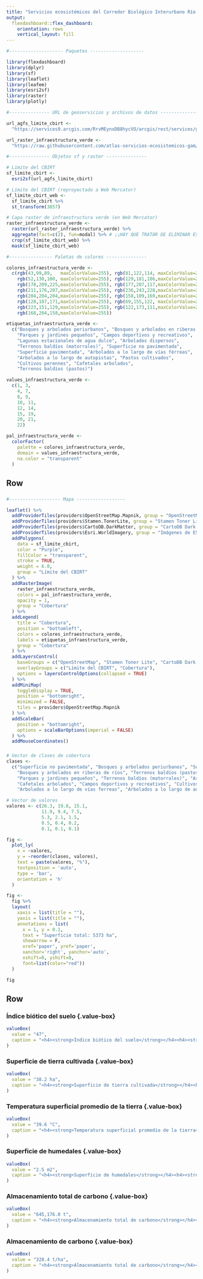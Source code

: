 ```yaml
---
title: "Servicios ecosistémicos del Corredor Biológico Interurbano Río Torres"
output: 
  flexdashboard::flex_dashboard:
    orientation: rows
    vertical_layout: fill
---
```


```r
#-------------------- Paquetes --------------------

library(flexdashboard)
library(dplyr)
library(sf)
library(leaflet)
library(leafem)
library(esri2sf)
library(raster)
library(plotly)

#--------------- URL de geoservicios y archivos de datos --------------

url_agfs_limite_cbirt <-
  "https://services9.arcgis.com/RrvMEynxDB8hycVO/arcgis/rest/services/gam_limite_cbi_rio_torres/FeatureServer/0"

url_raster_infraestructura_verde <-
  "https://raw.githubusercontent.com/atlas-servicios-ecosistemicos-gam/datos-infraestructura-verde/master/cbirt/IV_CBI_RIO_TORRES_WEB.TIF"

#--------------- Objetos sf y raster ---------------

# Límite del CBIRT
sf_limite_cbirt <- 
  esri2sf(url_agfs_limite_cbirt)

# Límite del CBIRT (reproyectado a Web Mercator)
sf_limite_cbirt_web <- 
  sf_limite_cbirt %>%
  st_transform(3857)

# Capa raster de infraestructura verde (en Web Mercator)
raster_infraestructura_verde <-
  raster(url_raster_infraestructura_verde) %>%
  aggregate(fact=c(2), fun=modal) %>% # ¡¡HAY QUE TRATAR DE ELIMINAR ESTA AGRUPACIÓN. PODRÍA FUNCIONAR AL USAR MÁS MEMORIA LINUX!!
  crop(sf_limite_cbirt_web) %>%
  mask(sf_limite_cbirt_web)

#---------------- Paletas de colores ---------------

colores_infraestructura_verde <- 
  c(rgb(43,99,89,   maxColorValue=255), rgb(81,122,114, maxColorValue=255), 
    rgb(52,130,100, maxColorValue=255), rgb(129,181,106,maxColorValue=255),
    rgb(178,209,225,maxColorValue=255), rgb(177,207,117,maxColorValue=255),
    rgb(211,176,207,maxColorValue=255), rgb(236,243,228,maxColorValue=255), 
    rgb(204,204,204,maxColorValue=255), rgb(158,109,169,maxColorValue=255),
    rgb(128,107,171,maxColorValue=255), rgb(69,155,122, maxColorValue=255), 
    rgb(223,151,129,maxColorValue=255), rgb(122,173,111,maxColorValue=255), 
    rgb(168,204,158,maxColorValue=255))

etiquetas_infraestructura_verde <- 
  c("Bosques y arbolados periurbanos", "Bosques y arbolados en riberas de ríos", 
    "Parques y jardines pequeños", "Campos deportivos y recreativos", 
    "Lagunas estacionales de agua dulce", "Arbolados dispersos", 
    "Terrenos baldíos (matorrales)", "Superficie no pavimentada", 
    "Superficie pavimentada", "Arbolados a lo largo de vías férreas", 
    "Arbolados a lo largo de autopistas", "Pastos cultivados", 
    "Cultivos perennes", "Cafetales arbolados",
    "Terrenos baldíos (pastos)")

values_infraestructura_verde <- 
  c(1, 3, 
    4, 7, 
    8, 9, 
    10, 11, 
    12, 14, 
    15, 19, 
    20, 21, 
    22)

pal_infraestructura_verde <- 
  colorFactor(
    palette = colores_infraestructura_verde, 
    domain = values_infraestructura_verde,
    na.color = "transparent"
  )

```


Row {data-height=600}
-----------------------------------------------------------------------

### {data-width=650}
```r

#------------------- Mapa ------------------

leaflet() %>%
  addProviderTiles(providers$OpenStreetMap.Mapnik, group = "OpenStreetMap") %>%
  addProviderTiles(providers$Stamen.TonerLite, group = "Stamen Toner Lite") %>%
  addProviderTiles(providers$CartoDB.DarkMatter, group = "CartoDB Dark Matter") %>%
  addProviderTiles(providers$Esri.WorldImagery, group = "Imágenes de ESRI") %>%
  addPolygons(
    data = sf_limite_cbirt,
    color = "Purple",
    fillColor = "transparent",
    stroke = TRUE,
    weight = 6.0,
    group = "Límite del CBIRT"
  ) %>%
  addRasterImage(
    raster_infraestructura_verde,
    colors = pal_infraestructura_verde,
    opacity = 1,
    group = "Cobertura"
  ) %>%
  addLegend(
    title = "Cobertura",
    position = "bottomleft",
    colors = colores_infraestructura_verde,
    labels = etiquetas_infraestructura_verde,
    group = "Cobertura"
  ) %>%
  addLayersControl(
    baseGroups = c("OpenStreetMap", "Stamen Toner Lite", "CartoDB Dark Matter", "Imágenes de ESRI"),
    overlayGroups = c("Límite del CBIRT", "Cobertura"),
    options = layersControlOptions(collapsed = TRUE)    
  ) %>%  
  addMiniMap(
    toggleDisplay = TRUE,
    position = "bottomright",
    minimized = FALSE,
    tiles = providers$OpenStreetMap.Mapnik
  ) %>%
  addScaleBar(
    position = "bottomright",
    options = scaleBarOptions(imperial = FALSE)
  ) %>%
  addMouseCoordinates()

```

### {data-width=350}
```r

# Vector de clases de cobertura
clases <- 
  c("Superficie no pavimentada", "Bosques y arbolados periurbanos", "Superficie pavimentada",
    "Bosques y arbolados en riberas de ríos", "Terrenos baldíos (pastos)", "Pastos cultivados",
    "Parques y jardines pequeños", "Terrenos baldíos (matorrales)", "Arbolados dispersos",
    "Cafetales arbolados", "Campos deportivos y recreativos", "Cultivos perennes",
    "Arbolados a lo largo de vías ferreas", "Arbolados a lo largo de autopistas", "Lagunas estacionales de agua dulce")

# Vector de valores
valores <- c(26.3, 19.8, 15.1, 
             11.9, 9.4, 7.5, 
             5.3, 2.1, 1.5,
             0.5, 0.4, 0.2,
             0.1, 0.1, 0.1)

fig <- 
  plot_ly(
    x = ~valores,
    y = ~reorder(clases, valores),
    text = paste(valores, "%"), 
    textposition = 'auto',
    type = 'bar', 
    orientation = 'h'
  )

fig <-
  fig %>%
  layout(
    xaxis = list(title = ""),
    yaxis = list(title = ""),
    annotations = list(
      x = 1, y = 0.1, 
      text = "Superficie total: 5373 ha", 
      showarrow = F, 
      xref='paper', yref='paper', 
      xanchor='right', yanchor='auto', 
      xshift=0, yshift=0,
      font=list(color="red"))
  )

fig

```

Row {data-height=200}
-----------------------------------------------------------------------

### Índice biótico del suelo {.value-box} {data-width=166}
```r
valueBox(
  value = "47", 
  caption = "<h4><strong>Índice biótico del suelo</strong></h4><h4><strong>SERVICIO ECOSISTÉMICO DE REGULACIÓN<br>Mitigación de escorrentía superficial</strong></h4>"
)
```

### Superficie de tierra cultivada {.value-box} {data-width=166}
```r
valueBox(
  value = "38.2 ha", 
  caption = "<h4><strong>Superficie de tierra cultivada</strong></h4><h4><strong>SERVICIO ECOSISTÉMICO DE APROVISIONAMIENTO<br>Suministro de alimentos</strong></h4>"
)
```

### Temperatura superficial promedio de la tierra {.value-box} {data-width=170}
```r
valueBox(
  value = "39.6 °C", 
  caption = "<h4><strong>Temperatura superficial promedio de la tierra</strong></h4><h4><strong>SERVICIO ECOSISTÉMICO DE REGULACIÓN<br>Regulación de temperatura urbana</strong></h4>"
)
```

### Superficie de humedales {.value-box} {data-width=166}
```r
valueBox(
  value = "2.5 m2", 
  caption = "<h4><strong>Superficie de humedales</strong></h4><h4><strong>SERVICIO ECOSISTÉMICO DE APROVISIONAMIENTO<br>Agua subterránea para fines no potables</strong></h4>"
)
```

### Almacenamiento total de carbono {.value-box} {data-width=166}
```r
valueBox(
  value = "645,176.0 t", 
  caption = "<h4><strong>Almacenamiento total de carbono</strong></h4><h4><strong>SERVICIO ECOSISTÉMICO DE REGULACIÓN<br>Almacenamiento y secuestro de carbono</strong></h4>"
)
```

### Almacenamiento de carbono {.value-box} {data-width=166}
```r
valueBox(
  value = "328.4 t/ha", 
  caption = "<h4><strong>Almacenamiento total de carbono</strong></h4><h4><strong>SERVICIO ECOSISTÉMICO DE REGULACIÓN<br>Almacenamiento y secuestro de carbono</strong></h4>"
)
```